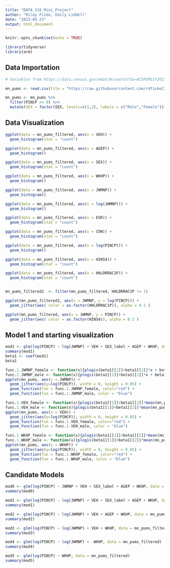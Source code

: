 ```yaml
---
title: "DATA_316_Mini_Project"
author: "Riley Fiske, Emily Liddell"
date: "2023-03-23"
output: html_document
---
```


```r
knitr::opts_chunk$set(echo = TRUE)

library(tidyverse)
library(arm)
```

## Data Importation

```r

# Variables from https://data.census.gov/mdat/#/search?ds=ACSPUMS1Y2021

mn_pums <- read.csv(file = "https://raw.githubusercontent.com/rdfiske17/DATA316MiniProject/main/mn_nums.csv")

mn_pums <- mn_pums %>%
  filter(PINCP >= 0) %>%
  mutate(SEX = factor(SEX, levels=c(1,2), labels = c("Male","Female")))

```

## Data Visualization

```r

ggplot(data = mn_pums_filtered, aes(x = VEH)) +
  geom_histogram(stat = "count")

ggplot(data = mn_pums_filtered, aes(x = AGEP)) +
  geom_histogram()

ggplot(data = mn_pums_filtered, aes(x = SEX)) +
  geom_histogram(stat = "count")

ggplot(data = mn_pums_filtered, aes(x = WKHP)) +
  geom_histogram()

ggplot(data = mn_pums_filtered, aes(x = JWMNP)) +
  geom_histogram()

ggplot(data = mn_pums_filtered, aes(x = log(JWMNP))) +
  geom_histogram()

ggplot(data = mn_pums_filtered, aes(x = ESR)) +
  geom_histogram(stat = "count")

ggplot(data = mn_pums_filtered, aes(x = COW)) +
  geom_histogram(stat = "count")

ggplot(data = mn_pums_filtered, aes(x = log(PINCP))) +
  geom_histogram()

ggplot(data = mn_pums_filtered, aes(x = HINS4)) +
  geom_histogram(stat = "count")

ggplot(data = mn_pums_filtered, aes(x = HHLDRRAC1P)) +
  geom_histogram(stat = "count")


mn_pums_filtered2  <- filter(mn_pums_filtered, HHLDRRAC1P != 1)

ggplot(mn_pums_filtered2, aes(x = JWMNP, y = log(PINCP))) +
  geom_jitter(aes( color = as.factor(HHLDRRAC1P)), alpha = 0.2 )

ggplot(mn_pums_filtered, aes(x = JWMNP, y = PINCP)) +
  geom_jitter(aes( color = as.factor(HINS4)), alpha = 0.2 )

```

## Model 1 and starting visualization

```r

mod1 <- glm(log(PINCP) ~ log(JWMNP) + VEH + SEX_label + AGEP + WKHP, data = mn_pums, family = "gaussian")
summary(mod1)
beta1 <- coef(mod1)
beta1

func.1.JWMNP_female <- function(x){plogis(beta1[[1]]+beta1[[2]]*x + beta1[[3]]*mean(mn_pums$VEH) + beta1[[4]] + beta1[[5]]*mean(mn_pums$AGEP) + beta1[[6]]*mean(mn_pums$WKHP))} #Female
func.1.JWMNP_male <- function(x){plogis(beta1[[1]]+beta1[[2]]*x + beta1[[3]]*mean(mn_pums$VEH) +            + beta1[[5]]*mean(mn_pums$AGEP) + beta1[[6]]*mean(mn_pums$WKHP))} #Male
ggplot(mn_pums, aes(x = JWMNP)) +
  geom_jitter(aes(y=log(PINCP)), width = 0, height = 0.05) +
  geom_function(fun = func.1.JWMNP_female, color="red") +
  geom_function(fun = func.1.JWMNP_male, color = "blue")

func.1.VEH_female <- function(x){plogis(beta1[[1]]+beta1[[2]]*mean(mn_pums$JWMNP) + beta1[[3]]*x + beta1[[4]] + beta1[[5]]*mean(mn_pums$AGEP) + beta1[[6]]*mean(mn_pums$WKHP))} #Female
func.1.VEH_male <- function(x){plogis(beta1[[1]]+beta1[[2]]*mean(mn_pums$JWMNP)   + beta1[[3]]*x +            + beta1[[5]]*mean(mn_pums$AGEP) + beta1[[6]]*mean(mn_pums$WKHP))} #Male
ggplot(mn_pums, aes(x = VEH)) +
  geom_jitter(aes(y=log(PINCP)), width = 0, height = 0.05) +
  geom_function(fun = func.1.VEH_female, color="red") +
  geom_function(fun = func.1.VEH_male, color = "blue")

func.1.WKHP_female <- function(x){plogis(beta1[[1]]+beta1[[2]]*mean(mn_pums$JWMNP) + beta1[[3]]*mean(mn_pums$VEH) + beta1[[4]] + beta1[[5]]*mean(mn_pums$AGEP) + beta1[[6]]*x)} #Female
func.1.WKHP_male <- function(x){plogis(beta1[[1]]+beta1[[2]]*mean(mn_pums$JWMNP)   + beta1[[3]]*mean(mn_pums$VEH) +            + beta1[[5]]*mean(mn_pums$AGEP) + beta1[[6]]*x)} #Male
ggplot(mn_pums, aes(x = WKHP)) +
  geom_jitter(aes(y=log(PINCP)), width = 0, height = 0.05) +
  geom_function(fun = func.1.WKHP_female, color="red") +
  geom_function(fun = func.1.WKHP_male, color = "blue")

```

## Candidate Models

```r

mod0 <- glm(log(PINCP) ~ JWMNP + VEH + SEX_label + AGEP + WKHP, data = mn_pums_filtered)
summary(mod0)

mod1 <- glm(log(PINCP) ~ log(JWMNP) + VEH + SEX_label + AGEP + WKHP, data = mn_pums_filtered)
summary(mod1)

mod2 <- glm(log(PINCP) ~ log(JWMNP) + VEH + AGEP + WKHP, data = mn_pums_filtered)
summary(mod2)

mod3 <- glm(log(PINCP) ~ log(JWMNP) + VEH + WKHP, data = mn_pums_filtered)
summary(mod3)

mod4 <- glm(log(PINCP) ~ log(JWMNP) +  WKHP, data = mn_pums_filtered)
summary(mod4)

mod5 <- glm(log(PINCP) ~ WKHP, data = mn_pums_filtered)
summary(mod5)

```